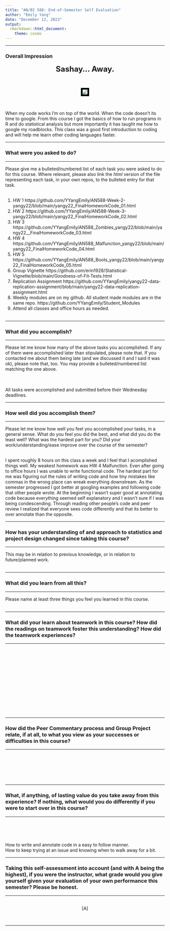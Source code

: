 ```yaml
---
title: "AN/BI 588: End-of-Semester Self Evaluation"
author: "Emily Yang"
date: "December 12, 2023"
output: 
  rmarkdown::html_document:
    theme: cosmo
---
```


***
### Overall Impression
<center>

<font size="+2"><b>Sashay... Away.</b></font></center><br>

<center><p><img src="https://media.giphy.com/media/RPdLHpiOnL2pO/giphy.gif" style="border:5px solid black"></p>
</center><br>  

When my code works I'm on top of the world. When the code doesn't its time to google. From this course I got the basics of how to run programs in R and do statistical analysis but more importantly it has taught me how to google my roadblocks. This class was a good first introduction to coding and will help me learn other coding languages faster.

***

### What were you asked to do?

***

Please give me a bulleted/numbered list of each task you were asked to do for this course. Where relevant, please also link the *html* version of the file representing each task, in your own repos, to the bulleted entry for that task.<br><br>


1. HW 1 https://github.com/YYangEmily/AN588-Week-2-yangy22/blob/main/yangy22_FinalHomeworkCode_01.html <br>
2. HW 2 https://github.com/YYangEmily/AN588-Week-3-yangy22/blob/main/yangy22_FinalHomeworkCode_02.html <br>
3. HW 3 https://github.com/YYangEmily/AN588_Zombies_yangy22/blob/main/yangy22__FinalHomeworkCode_03.html <br>
4. HW 4 https://github.com/YYangEmily/AN588_Malfunction_yangy22/blob/main/yangy22_FinalHomeworkCode_04.html <br>
5. HW 5 https://github.com/YYangEmily/AN588_Boots_yangy22/blob/main/yangy22_FinalHomeworkCode_05.html <br>
6. Group Vignette https://github.com/erin1928/Statistical-Vignette/blob/main/Goodness-of-Fit-Tests.html <br>
7. Replication Assignment https://github.com/YYangEmily/yangy22-data-replication-assignment/blob/main/yangy22-data-replication-assignment.html <br>
8. Weekly modules are on my github. All student made modules are in the same repo. https://github.com/YYangEmily/Student_Modules <br>
9. Attend all classes and office hours as needed. <br> <br>

***
### What did you accomplish?

***

Please let me know how many of the above tasks you accomplished. If any of them were accomplished later than stipulated, please note that. If you contacted me about them being late (and we discussed it and I said it was ok), please note that, too. You may provide a bulleted/numbered list matching the one above.<br><br><br>

All tasks were accomplished and submitted before their Wednesday deadlines.  <br>

***
### How well did you accomplish them?

***

Please let me know how well you feel you accomplished your tasks, in a general sense. What do you feel you did the best, and what did you do the least well? What was the hardest part for you? Did your work/understanding/ease improve over the course of the semester?<br><br>

I spent roughly 8 hours on this class a week and I feel that I acomplished things well. My weakest homework was HW 4 Malfunction. Even after going to office hours I was unable to write functional code. The hardest part for me was figuring out the rules of writing code and how tiny mistakes like commas in the wrong place can wreak everything downstream. As the semester progressed I got better at googling examples and following code that other people wrote. At the beginning I wasn't super good at annotating code because everything seemed self explanatory and I wasn't sure if I was being condescending. Through reading other people's code and peer review I realized that everyone sees code differently and that its better to over annotate than the opposite. 


***

### How has your understanding of and approach to statistics and project design changed since taking this course?

***

This may be in relation to previous knowledge, or in relation to future/planned work.<br><br>



***

### What did you learn from all this?

***

Please name at least three things you feel you learned in this course.<br><br>



***

### What did your learn about teamwork in this course? How did the readings on teamwork foster this understanding? How did the teamwork experiences?

***

<br><br><br><br><br><br><br><br><br><br><br><br>

***

### How did the Peer Commentary process and Group Project relate, if at all, to what you view as your successes or difficulties in this course?

***

<br><br>

<br><br>

***

### What, if anything, of lasting value do you take away from this experience? If nothing, what would you do differently if you were to start over in this course? 

***

<br><br><br>

How to write and annotate code in a easy to follow manner. <br>
How to keep trying at an issue and knowing when to walk away for a bit.<br>

***

### Taking this self-assessment into account (and with **A** being the highest), if you were the instructor, what grade would you give yourself given your evaluation of your own performance this semester? Please be honest.

***

<br><center>[A]</center><br>

***